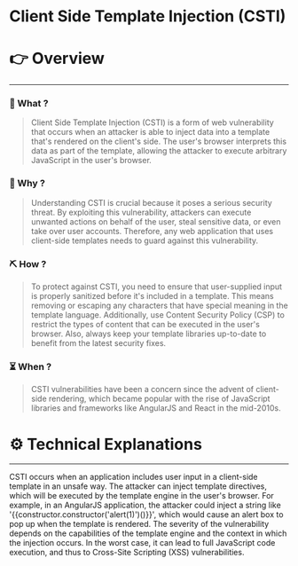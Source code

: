 # Client Side Template Injection (CSTI)


# 👉 Overview

---

### 👀 What ?

> Client Side Template Injection (CSTI) is a form of web vulnerability that occurs when an attacker is able to inject data into a template that's rendered on the client's side. The user's browser interprets this data as part of the template, allowing the attacker to execute arbitrary JavaScript in the user's browser.
> 

### 🧐 Why ?

> Understanding CSTI is crucial because it poses a serious security threat. By exploiting this vulnerability, attackers can execute unwanted actions on behalf of the user, steal sensitive data, or even take over user accounts. Therefore, any web application that uses client-side templates needs to guard against this vulnerability.
> 

### ⛏️ How ?

> To protect against CSTI, you need to ensure that user-supplied input is properly sanitized before it's included in a template. This means removing or escaping any characters that have special meaning in the template language. Additionally, use Content Security Policy (CSP) to restrict the types of content that can be executed in the user's browser. Also, always keep your template libraries up-to-date to benefit from the latest security fixes.
> 

### ⏳ When ?

> CSTI vulnerabilities have been a concern since the advent of client-side rendering, which became popular with the rise of JavaScript libraries and frameworks like AngularJS and React in the mid-2010s.
> 

# ⚙️ Technical Explanations

---

CSTI occurs when an application includes user input in a client-side template in an unsafe way. The attacker can inject template directives, which will be executed by the template engine in the user's browser. For example, in an AngularJS application, the attacker could inject a string like '{{constructor.constructor('alert(1)')()}}', which would cause an alert box to pop up when the template is rendered. The severity of the vulnerability depends on the capabilities of the template engine and the context in which the injection occurs. In the worst case, it can lead to full JavaScript code execution, and thus to Cross-Site Scripting (XSS) vulnerabilities.
